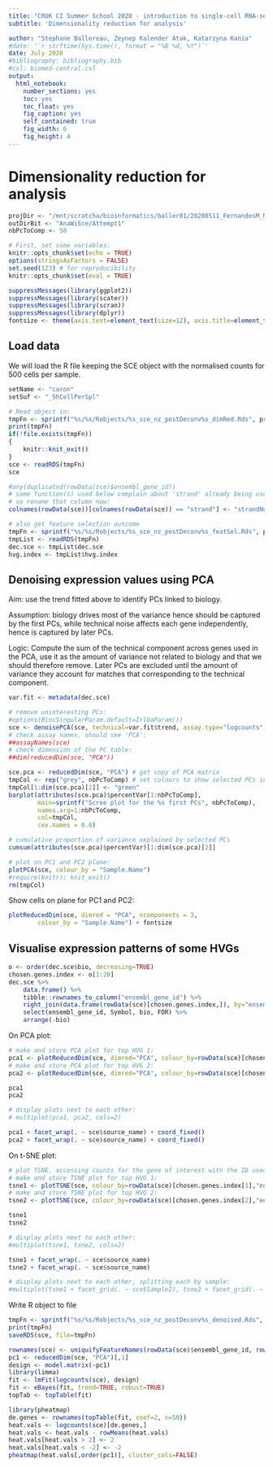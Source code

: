 ```yaml
---
title: "CRUK CI Summer School 2020 - introduction to single-cell RNA-seq analysis"
subtitle: 'Dimensionality reduction for analysis'

author: "Stephane Ballereau, Zeynep Kalender Atak, Katarzyna Kania"
#date: '`r strftime(Sys.time(), format = "%B %d, %Y")`'
date: July 2020
#bibliography: bibliography.bib
#csl: biomed-central.csl
output:
  html_notebook:
    number_sections: yes
    toc: yes
    toc_float: yes
    fig_caption: yes
    self_contained: true
    fig_width: 6
    fig_height: 4
---
```


# Dimensionality reduction for analysis

```r
projDir <- "/mnt/scratcha/bioinformatics/baller01/20200511_FernandesM_ME_crukBiSs2020"
outDirBit <- "AnaWiSce/Attempt1"
nbPcToComp <- 50
```

```r
# First, set some variables:
knitr::opts_chunk$set(echo = TRUE)
options(stringsAsFactors = FALSE)
set.seed(123) # for reproducibility
knitr::opts_chunk$set(eval = TRUE) 
```

```r
suppressMessages(library(ggplot2))
suppressMessages(library(scater))
suppressMessages(library(scran))
suppressMessages(library(dplyr))
fontsize <- theme(axis.text=element_text(size=12), axis.title=element_text(size=16))
```

## Load data

We will load the R file keeping the SCE object with the normalised counts for 500 cells per sample.

```r
setName <- "caron"
setSuf <- "_5hCellPerSpl"

# Read object in:
tmpFn <- sprintf("%s/%s/Robjects/%s_sce_nz_postDeconv%s_dimRed.Rds", projDir, outDirBit, setName, setSuf)
print(tmpFn)
if(!file.exists(tmpFn))
{
	knitr::knit_exit()
}
sce <- readRDS(tmpFn)
sce

#any(duplicated(rowData(sce)$ensembl_gene_id))
# some function(s) used below complain about 'strand' already being used in row data,
# so rename that column now:
colnames(rowData(sce))[colnames(rowData(sce)) == "strand"] <- "strandNum"

# also get feature selection outcome
tmpFn <- sprintf("%s/%s/Robjects/%s_sce_nz_postDeconv%s_featSel.Rds", projDir, outDirBit, setName, setSuf)
tmpList <- readRDS(tmpFn)
dec.sce <- tmpList$dec.sce
hvg.index <- tmpList$hvg.index
```

## Denoising expression values using PCA

Aim: use the trend fitted above to identify PCs linked to biology.

Assumption: biology drives most of the variance hence should be captured by the first PCs, while technical noise affects each gene independently, hence is captured by later PCs.

Logic: Compute the sum of the technical component across genes used in the PCA, use it as the amount of variance not related to biology and that we should therefore remove. Later PCs are excluded until the amount of variance they account for matches that corresponding to the technical component. 

```r
var.fit <- metadata(dec.sce)

# remove uninteresting PCs:
#options(BiocSingularParam.default=IrlbaParam())
sce <- denoisePCA(sce, technical=var.fit$trend, assay.type="logcounts")
# check assay names, should see 'PCA':
##assayNames(sce)
# check dimension of the PC table:
##dim(reducedDim(sce, "PCA")) 

sce.pca <- reducedDim(sce, "PCA") # get copy of PCA matrix
tmpCol <- rep("grey", nbPcToComp) # set colours to show selected PCs in green
tmpCol[1:dim(sce.pca)[2]] <- "green"
barplot(attributes(sce.pca)$percentVar[1:nbPcToComp],
        main=sprintf("Scree plot for the %s first PCs", nbPcToComp),
        names.arg=1:nbPcToComp,
        col=tmpCol,
        cex.names = 0.8)

# cumulative proportion of variance explained by selected PCs
cumsum(attributes(sce.pca)$percentVar)[1:dim(sce.pca)[2]]

# plot on PC1 and PC2 plane:
plotPCA(sce, colour_by = "Sample.Name")
#require(knitr); knit_exit()
rm(tmpCol)
```

Show cells on plane for PC1 and PC2:

```r
plotReducedDim(sce, dimred = "PCA", ncomponents = 3, 
		colour_by = "Sample.Name") + fontsize
```

## Visualise expression patterns of some HVGs

```r
o <- order(dec.sce$bio, decreasing=TRUE)
chosen.genes.index <- o[1:20]
dec.sce %>%
	data.frame() %>%
	tibble::rownames_to_column("ensembl_gene_id") %>%
	right_join(data.frame(rowData(sce)[chosen.genes.index,]), by="ensembl_gene_id") %>%
	select(ensembl_gene_id, Symbol, bio, FDR) %>%
	arrange(-bio)
```

On PCA plot:

```r
# make and store PCA plot for top HVG 1:
pca1 <- plotReducedDim(sce, dimred="PCA", colour_by=rowData(sce)[chosen.genes.index[1],"ensembl_gene_id"]) + fontsize  # + coord_fixed()
# make and store PCA plot for top HVG 2:
pca2 <- plotReducedDim(sce, dimred="PCA", colour_by=rowData(sce)[chosen.genes.index[2],"ensembl_gene_id"]) + fontsize # + coord_fixed()

pca1
pca2
```

```r
# display plots next to each other:
# multiplot(pca1, pca2, cols=2)

pca1 + facet_wrap(. ~ sce$source_name) + coord_fixed()
pca2 + facet_wrap(. ~ sce$source_name) + coord_fixed()
```

On t-SNE plot:

```r
# plot TSNE, accessing counts for the gene of interest with the ID used to name rows in the count matrix:
# make and store TSNE plot for top HVG 1:
tsne1 <- plotTSNE(sce, colour_by=rowData(sce)[chosen.genes.index[1],"ensembl_gene_id"]) + fontsize
# make and store TSNE plot for top HVG 2:
tsne2 <- plotTSNE(sce, colour_by=rowData(sce)[chosen.genes.index[2],"ensembl_gene_id"]) + fontsize

tsne1
tsne2
```

```r
# display plots next to each other:
#multiplot(tsne1, tsne2, cols=2)

tsne1 + facet_wrap(. ~ sce$source_name)
tsne2 + facet_wrap(. ~ sce$source_name)

# display plots next to each other, splitting each by sample:
#multiplot(tsne1 + facet_grid(. ~ sce$Sample2), tsne2 + facet_grid(. ~ sce$Sample2), cols=2)
```

Write R object to file

```r
tmpFn <- sprintf("%s/%s/Robjects/%s_sce_nz_postDeconv%s_denoised.Rds", projDir, outDirBit, setName, setSuf)
print(tmpFn)
saveRDS(sce, file=tmpFn)
```

<!-- http://bioinformatics.age.mpg.de/presentations-tutorials/presentations/modules/single-cell//bioconductor_tutorial.html -->

```r
rownames(sce) <- uniquifyFeatureNames(rowData(sce)$ensembl_gene_id, rowData(sce)$Symbol)
pc1 <- reducedDim(sce, "PCA")[,1]
design <- model.matrix(~pc1)
library(limma)
fit <- lmFit(logcounts(sce), design)
fit <- eBayes(fit, trend=TRUE, robust=TRUE)
topTab <- topTable(fit)
```

```r
library(pheatmap)
de.genes <- rownames(topTable(fit, coef=2, n=50))
heat.vals <- logcounts(sce)[de.genes,]
heat.vals <- heat.vals - rowMeans(heat.vals)
heat.vals[heat.vals > 2] <- 2
heat.vals[heat.vals < -2] <- -2
pheatmap(heat.vals[,order(pc1)], cluster_cols=FALSE)
```
